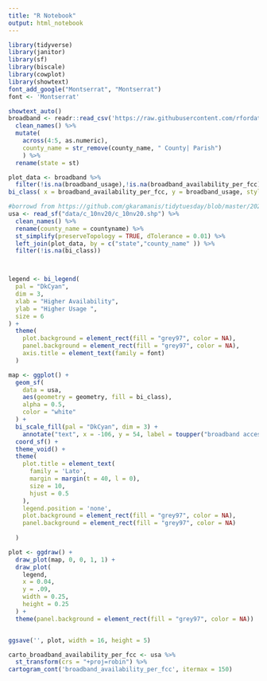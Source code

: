 ```yaml
---
title: "R Notebook"
output: html_notebook
---
```


```r
library(tidyverse)
library(janitor)
library(sf)
library(biscale)
library(cowplot)
library(showtext)
font_add_google("Montserrat", "Montserrat")
font <- 'Montserrat'

showtext_auto()
broadband <- readr::read_csv('https://raw.githubusercontent.com/rfordatascience/tidytuesday/master/data/2021/2021-05-11/broadband.csv') %>% 
  clean_names() %>% 
  mutate(
    across(4:5, as.numeric),
    county_name = str_remove(county_name, " County| Parish")
    ) %>% 
  rename(state = st)

plot_data <- broadband %>% 
  filter(!is.na(broadband_usage),!is.na(broadband_availability_per_fcc)) %>% 
bi_class( x = broadband_availability_per_fcc, y = broadband_usage, style = "quantile", dim = 3) 

#borrowd from https://github.com/gkaramanis/tidytuesday/blob/master/2021/2021-week19/broadband.R
usa <- read_sf("data/c_10nv20/c_10nv20.shp") %>% 
  clean_names() %>% 
  rename(county_name = countyname) %>% 
  st_simplify(preserveTopology = TRUE, dTolerance = 0.01) %>% 
  left_join(plot_data, by = c("state","county_name" )) %>% 
  filter(!is.na(bi_class))



legend <- bi_legend(
  pal = "DkCyan",
  dim = 3,
  xlab = "Higher Availability",
  ylab = "Higher Usage ",
  size = 6
) +
  theme(
    plot.background = element_rect(fill = "grey97", color = NA),
    panel.background = element_rect(fill = "grey97", color = NA),
    axis.title = element_text(family = font)
  )

map <- ggplot() +
  geom_sf(
    data = usa,
    aes(geometry = geometry, fill = bi_class),
    alpha = 0.5,
    color = "white"
  ) +
  bi_scale_fill(pal = "DkCyan", dim = 3) +
    annotate("text", x = -106, y = 54, label = toupper("broadband access Across the US"), family = font, size = 6, lineheight = 0.9, hjust = .5) +
  coord_sf() +
  theme_void() +
  theme(
    plot.title = element_text(
      family = 'Lato',
      margin = margin(t = 40, l = 0),
      size = 10,
      hjust = 0.5
    ),
    legend.position = 'none',
    plot.background = element_rect(fill = "grey97", color = NA),
    panel.background = element_rect(fill = "grey97", color = NA)
    
  )

plot <- ggdraw() +
  draw_plot(map, 0, 0, 1, 1) +
  draw_plot(
    legend,
    x = 0.04,
    y = .09,
    width = 0.25,
    height = 0.25
  ) +
  theme(panel.background = element_rect(fill = "grey97", color = NA))


ggsave('', plot, width = 16, height = 5)

```

```r
carto_broadband_availability_per_fcc <- usa %>% 
  st_transform(crs = "+proj=robin") %>% 
cartogram_cont('broadband_availability_per_fcc', itermax = 150)
```



